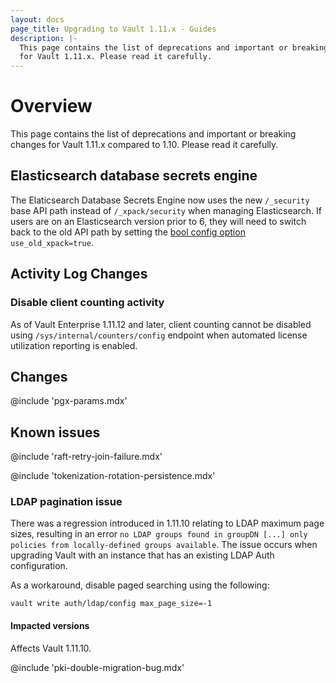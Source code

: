 ```yaml
---
layout: docs
page_title: Upgrading to Vault 1.11.x - Guides
description: |-
  This page contains the list of deprecations and important or breaking changes
  for Vault 1.11.x. Please read it carefully.
---
```


# Overview

This page contains the list of deprecations and important or breaking changes
for Vault 1.11.x compared to 1.10. Please read it carefully.

## Elasticsearch database secrets engine

The Elaticsearch Database Secrets Engine now uses the new `/_security` base API
path instead of `/_xpack/security` when managing Elasticsearch. If users are on
an Elasticsearch version prior to 6, they will need to switch back to the old
API path by setting the [bool config option](/vault/api-docs/secret/databases/elasticdb#use_old_xpack)
`use_old_xpack=true`.

## Activity Log Changes

### Disable client counting activity

As of Vault Enterprise 1.11.12 and later, client counting cannot be disabled using `/sys/internal/counters/config` endpoint when automated license utilization reporting is enabled.

## Changes

@include 'pgx-params.mdx'

## Known issues

@include 'raft-retry-join-failure.mdx'

@include 'tokenization-rotation-persistence.mdx'

### LDAP pagination issue

There was a regression introduced in 1.11.10 relating to LDAP maximum page sizes, resulting in
an error `no LDAP groups found in groupDN [...] only policies from locally-defined groups available`.  The issue
occurs when upgrading Vault with an instance that has an existing LDAP Auth configuration.

As a workaround, disable paged searching using the following:
```shell-session
vault write auth/ldap/config max_page_size=-1
```

#### Impacted versions

Affects Vault 1.11.10.

@include 'pki-double-migration-bug.mdx'
